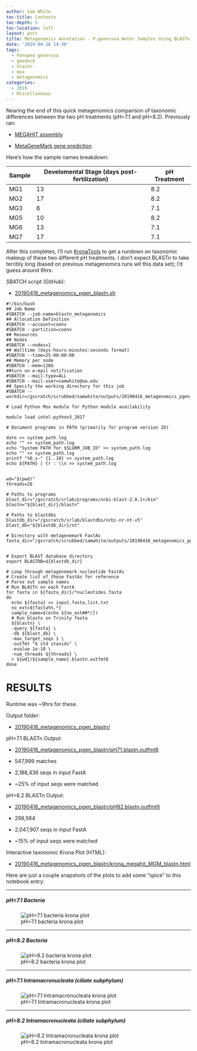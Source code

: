 ```yaml
---
author: Sam White
toc-title: Contents
toc-depth: 5
toc-location: left
layout: post
title: Metagenomics Annotation - P.generosa Water Samples Using BLASTn on Mox and KronaTools Visualization to Compare pH Treatments
date: '2019-04-16 14:30'
tags:
  - Panopea generosa
  - geoduck
  - blastn
  - mox
  - metagenomics
categories:
  - 2019
  - Miscellaneous
---
```

Nearing the end of this quick metagenomics comparison of taxonomic differences between the two pH treatments (pH=7.1 and pH=8.2). Previously ran:

- [MEGAHIT assembly](https://robertslab.github.io/sams-notebook/posts/2019/2019-04-15-Metagenome-Assemblies---P.generosa-Water-Samples-Trimmed-HiSeqX-Data-Using-Megahit-on-Mox-to-Compare-pH-Treatments/)

- [MetaGeneMark gene prediction](https://robertslab.github.io/sams-notebook/posts/2019/2019-04-16-Metagenomics-Gene-Prediction---P.generosa-Water-Samples-Using-MetaGeneMark-on-Mox-to-Compare-pH-Treatments/)

Here's how the sample names breakdown:

| Sample | Develomental Stage (days post-fertilization) | pH Treatment |
|--------|-------------------------|--------------|
| MG1    | 13                      | 8.2          |
| MG2    | 17                      | 8.2          |
| MG3    | 6                       | 7.1          |
| MG5    | 10                      | 8.2          |
| MG6    | 13                      | 7.1          |
| MG7    | 17                      | 7.1          |

After this completes, I'll run [KronaTools](https://github.com/marbl/Krona/wiki/KronaTools) to get a rundown on taxonomic makeup of these two different pH treatments. I don't expect BLASTn to take terribly long (based on previous metagenomics runs wit this data set); I'd guess around 6hrs.

SBATCH script (GitHub):

- [20190416_metagenomics_pgen_blastn.sh](https://github.com/RobertsLab/sams-notebook/blob/master/sbatch_scripts/20190416_metagenomics_pgen_blastn.sh)

```shell
#!/bin/bash
## Job Name
#SBATCH --job-name=blastn_metagenomics
## Allocation Definition
#SBATCH --account=coenv
#SBATCH --partition=coenv
## Resources
## Nodes
#SBATCH --nodes=1
## Walltime (days-hours:minutes:seconds format)
#SBATCH --time=25-00:00:00
## Memory per node
#SBATCH --mem=120G
##turn on e-mail notification
#SBATCH --mail-type=ALL
#SBATCH --mail-user=samwhite@uw.edu
## Specify the working directory for this job
#SBATCH --workdir=/gscratch/scrubbed/samwhite/outputs/20190416_metagenomics_pgen_blastn

# Load Python Mox module for Python module availability

module load intel-python3_2017

# Document programs in PATH (primarily for program version ID)

date >> system_path.log
echo "" >> system_path.log
echo "System PATH for $SLURM_JOB_ID" >> system_path.log
echo "" >> system_path.log
printf "%0.s-" {1..10} >> system_path.log
echo ${PATH} | tr : \\n >> system_path.log


wd="$(pwd)"
threads=28

# Paths to programs
blast_dir="/gscratch/srlab/programs/ncbi-blast-2.8.1+/bin"
blastn="${blast_dir}/blastn"

# Paths to blastdbs
blastdb_dir="/gscratch/srlab/blastdbs/ncbi-nr-nt-v5"
blast_db="${blastdb_dir}/nt"

# Directory with metagenemark FastAs
fasta_dir="/gscratch/scrubbed/samwhite/outputs/20190416_metagenomics_pgen_metagenemark"


# Export BLAST database directory
export BLASTDB=${blastdb_dir}

# Loop through metagenemark nucleotide FastAs
# Create list of those FastAs for reference
# Parse out sample names
# Run BLASTn on each FastA
for fasta in ${fasta_dir}/*nucleotides.fasta
do
  echo ${fasta} >> input.fasta.list.txt
  no_ext=${fasta%%.*}
  sample_name=$(echo ${no_ext##*/})
  # Run blastx on Trinity fasta
  ${blastn} \
  -query ${fasta} \
  -db ${blast_db} \
  -max_target_seqs 1 \
  -outfmt "6 std staxids" \
  -evalue 1e-10 \
  -num_threads ${threads} \
  > ${wd}/${sample_name}.blastn.outfmt6
done
```


# RESULTS

Runtime was ~9hrs for these.

Output folder:

- [20190416_metagenomics_pgen_blastn/](http://gannet.fish.washington.edu/Atumefaciens/20190416_metagenomics_pgen_blastn/)

pH=7.1 BLASTn Output:

- [20190416_metagenomics_pgen_blastn/pH71.blastn.outfmt6](http://gannet.fish.washington.edu/Atumefaciens/20190416_metagenomics_pgen_blastn/pH71.blastn.outfmt6)

- 547,999 matches

- 2,188,436 seqs in input FastA

- ~25% of input seqs were matched

pH=8.2 BLASTn Output:

- [20190416_metagenomics_pgen_blastn/pH82.blastn.outfmt6](http://gannet.fish.washington.edu/Atumefaciens/20190416_metagenomics_pgen_blastn/pH82.blastn.outfmt6)

- 298,564

- 2,047,907 seqs in input FastA

- ~15% of input seqs were matched

Interactive taxonomic Krona Plot (HTML):

- [20190416_metagenomics_pgen_blastn/krona_megahit_MGM_blastn.html](http://gannet.fish.washington.edu/Atumefaciens/20190416_metagenomics_pgen_blastn/krona_megahit_MGM_blastn.html)

Here are just a couple snapshots of the plots to add some "spice" to this notebook entry:

---

##### pH=7.1 Bacteria

![pH=7.1 bacteria krona plot](https://github.com/RobertsLab/sams-notebook/blob/master/images/screencaps/20190417_krona_pH7.1_bacteria.png?raw=true)

---

##### pH=8.2 Bacteria

![pH=8.2 bacteria krona plot](https://github.com/RobertsLab/sams-notebook/blob/master/images/screencaps/20190417_krona_pH8.2_bacteria.png?raw=true)

---

##### pH=7.1 Intramacronucleata (ciliate subphylum)

![pH=7.1 Intramacronucleata krona plot](https://github.com/RobertsLab/sams-notebook/blob/master/images/screencaps/20190417_krona_pH7.1_Intramacronucleata.png?raw=true)

---

##### pH=8.2 Intramacronucleata (ciliate subphylum)

![pH=8.2 Intramacronucleata krona plot](https://github.com/RobertsLab/sams-notebook/blob/master/images/screencaps/20190417_krona_pH8.2_Intramacronucleata.png?raw=true)

